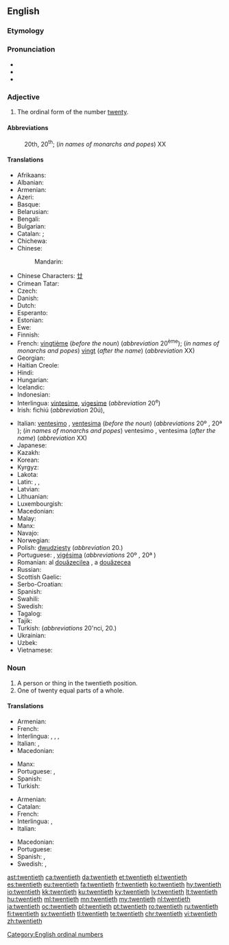 ==English==
{{number box|en|20}}

===Etymology===
{{suffix|twenty|eth|lang=en}}

===Pronunciation===
* {{IPA|/ˈtwɛntiəθ/|lang=en}}
* {{audio|en-us-twentieth.ogg|Audio (US)|lang=en}}
* {{hyphenation|twen|ti|eth|lang=en}}

===Adjective===
{{en-adj|-}}

# The ordinal form of the number [[twenty]].

====Abbreviations====
: 20th, 20<sup>th</sup>; (''in names of monarchs and popes'') XX

====Translations====
{{trans-top|ordinal}}
* Afrikaans: {{t|af|twintigste}}
* Albanian: {{t|sq|njëzetë}}
* Armenian: {{t+|hy|քսաներորդ}}
* Azeri: {{t|az|iyirminci}}
* Basque: {{t|eu|hogeigarren}}
* Belarusian: {{t|be|двацца́ты|m|sc=Cyrl}}
* Bengali: {{t|bn|বিংশ}}
* Bulgarian: {{t|bg|двадесети|tr=dvadeseti|sc=Cyrl}}
* Catalan: {{t+|ca|vintè|m}}; {{t|ca|vigèsim|m}}
* Chichewa: {{t|ny|chamakumi awiri}}
* Chinese:
*: Mandarin: {{t|cmn|第二十|tr=dì èrshí}}
* Chinese Characters: [[廿]]
* Crimean Tatar: {{t|crh|yigirminci}}
* Czech: {{t|cs|dvacátý}}
* Danish: {{t+|da|tyvende}}
* Dutch: {{t+|nl|twintigste}}
* Esperanto: {{t|eo|dudeka}}
* Estonian: {{t|et|kahekümnes}}
* Ewe: {{t|ee|blaevelia|n}}
* Finnish: {{t|fi|kahdeskymmenes}}
* French: [[vingtième]] (''before the noun'') (''abbreviation'' 20<sup>ème</sup>); (''in names of monarchs and popes'') [[vingt]] (''after the name'') (''abbreviation'' XX)
* Georgian: {{t|ka|მეოცე}}
* Haitian Creole: {{t|ht|ventyèm}}
* Hindi: {{t|hi|बिसवां|tr=bisavāṁ|sc=Knda}}
* Hungarian: {{t+|hu|huszadik}}
* Icelandic: {{t|is|tuttugasta}}
* Indonesian: {{t|id|keduapuluh}}
* Interlingua: [[vintesime]], [[vigesime]] (''abbreviation'' 20<sup>e</sup>)
* Irish: fichiú (''abbreviation'' 20ú), {{t|ga|fichiú}}
{{trans-mid}}
* Italian: [[ventesimo]] {{g|m}}, [[ventesima]] {{g|f}} (''before the noun'') (''abbreviations'' 20º {{g|m}}, 20ª {{g|f}}); (''in names of monarchs and popes'') ventesimo {{g|m}}, ventesima {{g|f}} (''after the name'') (''abbreviation'' XX)
* Japanese: {{t|ja|第二十|tr=dai nijū|sc=Beng}}
* Kazakh: {{t|kk|жиырмасыншы|tr=jïırmasınşı|sc=Cyrl}}
* Korean: {{t+|ko|스무째|sc=Hang}}
* Kyrgyz: {{t+|ky|жыйырманчы|sc=Cyrl}}
* Lakota: {{t|lkt|iwikcemna nuŋpa}}
* Latin: {{t|la|vīcēsimus|m}}, {{t|la|vīcēsima|f}}, {{t|la|vīcēsimum|n}}
* Latvian: {{t+|lv|divdesmitais}}
* Lithuanian: {{t+|lt|dvidešimtas}}
* Luxembourgish: {{t|lb|zwanzegst}}
* Macedonian: {{t|mk|дваесетти|tr=dváesetti|sc=Cyrl}}
* Malay: {{t|ms|kedua puluh}}
* Manx: {{t|gv|feedoo}}
* Navajo: {{t|nv|naadíín góneʼ}}
* Norwegian: {{t|no|tjuende}}
* Polish: [[dwudziesty]] (''abbreviation'' 20.)
* Portuguese: {{t+|pt|vigésimo|m}}, [[vigésima]] {{g|f}} (''abbreviations'' 20º {{g|m}}, 20ª {{g|f}})
* Romanian: al [[douăzecilea]] {{g|m}}, a [[douăzecea]] {{g|f}}
* Russian: {{t+|ru|двадца́тый}}
* Scottish Gaelic: {{qualifier|abbreviation 20mh}} {{t|gd|ficheadamh}}
* Serbo-Croatian: {{t+|sh|dvadeseti}}
* Spanish: {{t+|es|vigésimo}}
* Swahili: {{t+|sw|ishirini|sc=Knda}}
* Swedish: {{t+|sv|tjugonde}}
* Tagalog: {{t|tl|ikadalawampu}}
* Tajik: {{t|tg|бистум|sc=Cyrl}}
* Turkish: {{t+|tr|yirminci}} (''abbreviations'' 20'nci, 20.)
* Ukrainian: {{t+|uk|двадця́тий|sc=Cyrl}}
* Uzbek: {{t|uz|yigirmanchi}}
* Vietnamese: {{t|vi|thứ hai mươi}}
{{trans-bottom}}

===Noun===
{{en-noun}}

# A person or thing in the twentieth position.
# One of twenty equal parts of a whole.

====Translations====
{{trans-top|ordinal object}}
* Armenian: {{t+|hy|քսաներորդ}}
* French: {{t+|fr|vingtième|m|f}}
* Interlingua: {{t|ia|vintesimo|m}}, {{t|ia|vigesimo|m}}, {{t|ia|vintesima|f}}, {{t|ia|vigesima|f}}
* Italian: {{t+|it|ventesimo|m}}, {{t|it|ventesima|f}}
* Macedonian: {{t|mk|дваесетка|f|tr=dvaésetka|sc=Cyrl}}
{{trans-mid}}
* Manx: {{t|gv|yn feedoo|m}}
* Portuguese: {{t+|pt|vigésimo|m}}, {{t|pt|vigésima|f}}
* Spanish: {{t+|es|vigésimo}}
* Turkish: {{t+|tr|yirminci}}
{{trans-bottom}}

{{trans-top|portion of whole}}
* Armenian: {{t+|hy|քսաներորդ}}
* Catalan: {{t+|ca|vintè|m}}
* French: {{t+|fr|vingtième|m}}
* Interlingua: {{t|ia|vintesimo}}, {{t|ia|vigesimo}}
* Italian: {{t+|it|ventesimo|m}}
{{trans-mid}}
* Macedonian: {{t|mk|дваесеттина|f|tr=dvaeséttina|sc=Cyrl}}
* Portuguese: {{t+|pt|vigésimo|m}}
* Spanish: {{t+|es|veinteavo}}, {{t+|es|vigésimo}}
* Swedish: {{t+|sv|tjugondedel|c}}, {{t+|sv|tjugondel|c}}
{{trans-bottom}}

{{checktrans-top}}
{{trans-bottom}}

[[Category:English ordinal numbers]]

[[ast:twentieth]]
[[ca:twentieth]]
[[da:twentieth]]
[[et:twentieth]]
[[el:twentieth]]
[[es:twentieth]]
[[eu:twentieth]]
[[fa:twentieth]]
[[fr:twentieth]]
[[ko:twentieth]]
[[hy:twentieth]]
[[io:twentieth]]
[[kk:twentieth]]
[[ku:twentieth]]
[[ky:twentieth]]
[[lv:twentieth]]
[[lt:twentieth]]
[[hu:twentieth]]
[[ml:twentieth]]
[[mn:twentieth]]
[[my:twentieth]]
[[nl:twentieth]]
[[ja:twentieth]]
[[oc:twentieth]]
[[pl:twentieth]]
[[pt:twentieth]]
[[ro:twentieth]]
[[ru:twentieth]]
[[fi:twentieth]]
[[sv:twentieth]]
[[tl:twentieth]]
[[te:twentieth]]
[[chr:twentieth]]
[[vi:twentieth]]
[[zh:twentieth]]